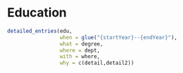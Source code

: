 \faIcon{university} Education
==================================

```r
detailed_entries(edu, 
                 when = glue("{startYear}--{endYear}"),
                 what = degree,
                 where = dept,
                 with = where,
                 why = c(detail,detail2))
```
